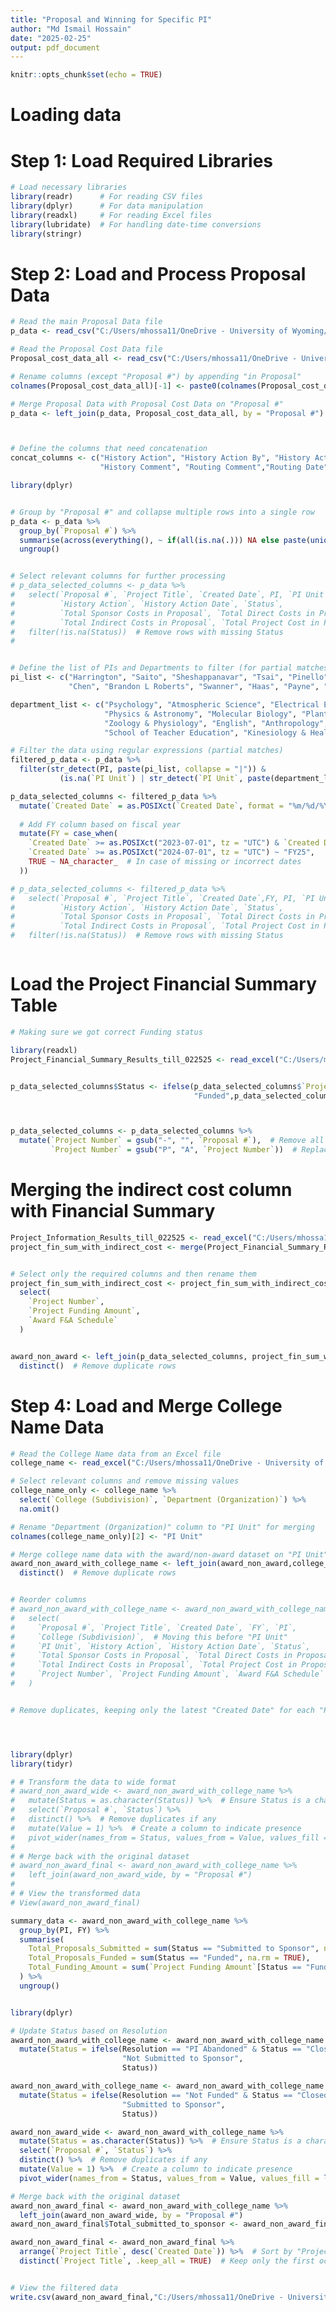 ```yaml
---
title: "Proposal and Winning for Specific PI"
author: "Md Ismail Hossain"
date: "2025-02-25"
output: pdf_document
---
```


```r
knitr::opts_chunk$set(echo = TRUE)
```

# Loading data

# Step 1: Load Required Libraries


```r
# Load necessary libraries
library(readr)      # For reading CSV files
library(dplyr)      # For data manipulation
library(readxl)     # For reading Excel files
library(lubridate)  # For handling date-time conversions
library(stringr)

```

# Step 2: Load and Process Proposal Data

```r
# Read the main Proposal Data file
p_data <- read_csv("C:/Users/mhossa11/OneDrive - University of Wyoming/Projects/Proposal health Project by PI 01312025/Data/Proposal_Data_All_2025_02_26.csv")

# Read the Proposal Cost Data file
Proposal_cost_data_all <- read_csv("C:/Users/mhossa11/OneDrive - University of Wyoming/Projects/Proposal health Project by PI 01312025/Data/Proposal_cost_data_all_2025_02_26.csv") 

# Rename columns (except "Proposal #") by appending "in Proposal"
colnames(Proposal_cost_data_all)[-1] <- paste0(colnames(Proposal_cost_data_all)[-1], " in Proposal")

# Merge Proposal Data with Proposal Cost Data on "Proposal #"
p_data <- left_join(p_data, Proposal_cost_data_all, by = "Proposal #")



# Define the columns that need concatenation
concat_columns <- c("History Action", "History Action By", "History Action Date", 
                    "History Comment", "Routing Comment","Routing Date" , "Routing Status")

library(dplyr)


# Group by "Proposal #" and collapse multiple rows into a single row
p_data <- p_data %>%
  group_by(`Proposal #`) %>%
  summarise(across(everything(), ~ if(all(is.na(.))) NA else paste(unique(na.omit(.)), collapse = " > "))) %>%
  ungroup()


# Select relevant columns for further processing
# p_data_selected_columns <- p_data %>%
#   select(`Proposal #`, `Project Title`, `Created Date`, PI, `PI Unit`, 
#          `History Action`, `History Action Date`, `Status`, 
#          `Total Sponsor Costs in Proposal`, `Total Direct Costs in Proposal`, 
#          `Total Indirect Costs in Proposal`, `Total Project Cost in Proposal`) %>%
#   filter(!is.na(Status))  # Remove rows with missing Status
# 



```

```r
# Define the list of PIs and Departments to filter (for partial matches)
pi_list <- c("Harrington", "Saito", "Sheshappanavar", "Tsai", "Pinello", 
             "Chen", "Brandon L Roberts", "Swanner", "Haas", "Payne", "Gilbert")

department_list <- c("Psychology", "Atmospheric Science", "Electrical Engineering", 
                     "Physics & Astronomy", "Molecular Biology", "Plant Sciences",
                     "Zoology & Physiology", "English", "Anthropology", 
                     "School of Teacher Education", "Kinesiology & Health")

# Filter the data using regular expressions (partial matches)
filtered_p_data <- p_data %>%
  filter(str_detect(PI, paste(pi_list, collapse = "|")) & 
           (is.na(`PI Unit`) | str_detect(`PI Unit`, paste(department_list, collapse = "|"))))


```


```r
p_data_selected_columns <- filtered_p_data %>%
  mutate(`Created Date` = as.POSIXct(`Created Date`, format = "%m/%d/%Y %H:%M", tz = "UTC")) %>%
  
  # Add FY column based on fiscal year
  mutate(FY = case_when(
    `Created Date` >= as.POSIXct("2023-07-01", tz = "UTC") & `Created Date` < as.POSIXct("2024-07-01", tz = "UTC") ~ "FY24",
    `Created Date` >= as.POSIXct("2024-07-01", tz = "UTC") ~ "FY25",
    TRUE ~ NA_character_  # In case of missing or incorrect dates
  ))

# p_data_selected_columns <- filtered_p_data %>%
#   select(`Proposal #`, `Project Title`, `Created Date`,FY, PI, `PI Unit`, 
#          `History Action`, `History Action Date`, `Status`, 
#          `Total Sponsor Costs in Proposal`, `Total Direct Costs in Proposal`, 
#          `Total Indirect Costs in Proposal`, `Total Project Cost in Proposal`) %>%
#   filter(!is.na(Status))  # Remove rows with missing Status



```



# Load the Project Financial Summary Table 


```r
# Making sure we got correct Funding status

library(readxl)
Project_Financial_Summary_Results_till_022525 <- read_excel("C:/Users/mhossa11/OneDrive - University of Wyoming/Projects/Proposal health Project by PI 01312025/Data/Project Financial Summary_Results till 022525.xlsx")


p_data_selected_columns$Status <- ifelse(p_data_selected_columns$`Project Title` %in% Project_Financial_Summary_Results_till_022525$`Project Name`,
                                         "Funded",p_data_selected_columns$Status)



p_data_selected_columns <- p_data_selected_columns %>%
  mutate(`Project Number` = gsub("-", "", `Proposal #`),  # Remove all dashes
         `Project Number` = gsub("P", "A", `Project Number`))  # Replace "P" with "A"

```

# Merging the indirect cost column with Financial Summary

```r
Project_Information_Results_till_022525 <- read_excel("C:/Users/mhossa11/OneDrive - University of Wyoming/Projects/Proposal health Project by PI 01312025/Data/Project Information_Results till 022525.xlsx")
project_fin_sum_with_indirect_cost <- merge(Project_Financial_Summary_Results_till_022525,Project_Information_Results_till_022525, by =  "Project Number")


# Select only the required columns and then rename them
project_fin_sum_with_indirect_cost <- project_fin_sum_with_indirect_cost %>%
  select(
    `Project Number`,
    `Project Funding Amount`,
    `Award F&A Schedule`
  ) 



```



```r
award_non_award <- left_join(p_data_selected_columns, project_fin_sum_with_indirect_cost, by = "Project Number") %>%
  distinct()  # Remove duplicate rows

```




# Step 4: Load and Merge College Name Data

```r
# Read the College Name data from an Excel file
college_name <- read_excel("C:/Users/mhossa11/OneDrive - University of Wyoming/Projects/Proposal health Project by PI 01312025/Data/Award External Funding By Dept_Details.xlsx")

# Select relevant columns and remove missing values
college_name_only <- college_name %>%
  select(`College (Subdivision)`, `Department (Organization)`) %>%
  na.omit()

# Rename "Department (Organization)" column to "PI Unit" for merging
colnames(college_name_only)[2] <- "PI Unit"

# Merge college name data with the award/non-award dataset on "PI Unit"
award_non_award_with_college_name <- left_join(award_non_award,college_name_only, by = "PI Unit") %>%
  distinct()  # Remove duplicate rows


# Reorder columns
# award_non_award_with_college_name <- award_non_award_with_college_name %>%
#   select(
#     `Proposal #`, `Project Title`, `Created Date`, `FY`, `PI`, 
#     `College (Subdivision)`,  # Moving this before "PI Unit"
#     `PI Unit`, `History Action`, `History Action Date`, `Status`, 
#     `Total Sponsor Costs in Proposal`, `Total Direct Costs in Proposal`, 
#     `Total Indirect Costs in Proposal`, `Total Project Cost in Proposal`, 
#     `Project Number`, `Project Funding Amount`, `Award F&A Schedule`
#   )


# Remove duplicates, keeping only the latest "Created Date" for each "Project Title"




library(dplyr)
library(tidyr)

# # Transform the data to wide format
# award_non_award_wide <- award_non_award_with_college_name %>%
#   mutate(Status = as.character(Status)) %>%  # Ensure Status is a character type
#   select(`Proposal #`, `Status`) %>%
#   distinct() %>%  # Remove duplicates if any
#   mutate(Value = 1) %>%  # Create a column to indicate presence
#   pivot_wider(names_from = Status, values_from = Value, values_fill = list(Value = 0))
# 
# # Merge back with the original dataset
# award_non_award_final <- award_non_award_with_college_name %>%
#   left_join(award_non_award_wide, by = "Proposal #")
# 
# # View the transformed data
# View(award_non_award_final)

summary_data <- award_non_award_with_college_name %>%
  group_by(PI, FY) %>%
  summarise(
    Total_Proposals_Submitted = sum(Status == "Submitted to Sponsor", na.rm = TRUE),
    Total_Proposals_Funded = sum(Status == "Funded", na.rm = TRUE),
    Total_Funding_Amount = sum(`Project Funding Amount`[Status == "Funded"], na.rm = TRUE)
  ) %>%
  ungroup()


library(dplyr)

# Update Status based on Resolution
award_non_award_with_college_name <- award_non_award_with_college_name %>%
  mutate(Status = ifelse(Resolution == "PI Abandoned" & Status == "Closed", 
                         "Not Submitted to Sponsor", 
                         Status))

award_non_award_with_college_name <- award_non_award_with_college_name %>%
  mutate(Status = ifelse(Resolution == "Not Funded" & Status == "Closed", 
                         "Submitted to Sponsor", 
                         Status))

award_non_award_wide <- award_non_award_with_college_name %>%
  mutate(Status = as.character(Status)) %>%  # Ensure Status is a character type
  select(`Proposal #`, `Status`) %>%
  distinct() %>%  # Remove duplicates if any
  mutate(Value = 1) %>%  # Create a column to indicate presence
  pivot_wider(names_from = Status, values_from = Value, values_fill = list(Value = 0))

# Merge back with the original dataset
award_non_award_final <- award_non_award_with_college_name %>%
  left_join(award_non_award_wide, by = "Proposal #")
award_non_award_final$Total_submitted_to_sponsor <- award_non_award_final$`Submitted to Sponsor`+ award_non_award_final$Funded

award_non_award_final <- award_non_award_final %>%
  arrange(`Project Title`, desc(`Created Date`)) %>%  # Sort by "Project Title" and latest "Created Date"
  distinct(`Project Title`, .keep_all = TRUE)  # Keep only the first occurrence (latest one)


# View the filtered data
write.csv(award_non_award_final,"C:/Users/mhossa11/OneDrive - University of Wyoming/Projects/Proposal health Project by PI 01312025/Output/specific_pi_filtered_FY24_FY25_022625_updated_data_till_022625.csv",row.names = FALSE)


```
